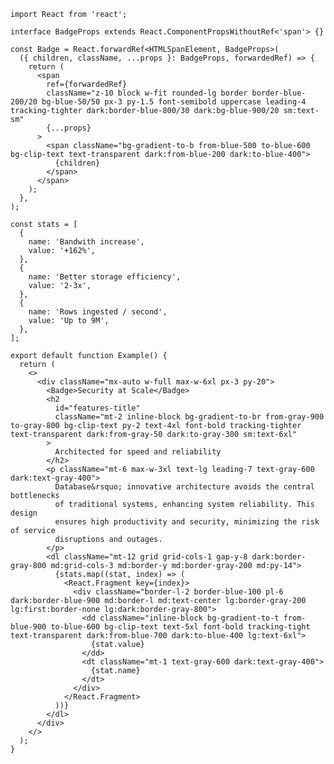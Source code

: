````tsx
import React from 'react';

interface BadgeProps extends React.ComponentPropsWithoutRef<'span'> {}

const Badge = React.forwardRef<HTMLSpanElement, BadgeProps>(
  ({ children, className, ...props }: BadgeProps, forwardedRef) => {
    return (
      <span
        ref={forwardedRef}
        className="z-10 block w-fit rounded-lg border border-blue-200/20 bg-blue-50/50 px-3 py-1.5 font-semibold uppercase leading-4 tracking-tighter dark:border-blue-800/30 dark:bg-blue-900/20 sm:text-sm"
        {...props}
      >
        <span className="bg-gradient-to-b from-blue-500 to-blue-600 bg-clip-text text-transparent dark:from-blue-200 dark:to-blue-400">
          {children}
        </span>
      </span>
    );
  },
);

const stats = [
  {
    name: 'Bandwith increase',
    value: '+162%',
  },
  {
    name: 'Better storage efficiency',
    value: '2-3x',
  },
  {
    name: 'Rows ingested / second',
    value: 'Up to 9M',
  },
];

export default function Example() {
  return (
    <>
      <div className="mx-auto w-full max-w-6xl px-3 py-20">
        <Badge>Security at Scale</Badge>
        <h2
          id="features-title"
          className="mt-2 inline-block bg-gradient-to-br from-gray-900 to-gray-800 bg-clip-text py-2 text-4xl font-bold tracking-tighter text-transparent dark:from-gray-50 dark:to-gray-300 sm:text-6xl"
        >
          Architected for speed and reliability
        </h2>
        <p className="mt-6 max-w-3xl text-lg leading-7 text-gray-600 dark:text-gray-400">
          Database&rsquo; innovative architecture avoids the central bottlenecks
          of traditional systems, enhancing system reliability. This design
          ensures high productivity and security, minimizing the risk of service
          disruptions and outages.
        </p>
        <dl className="mt-12 grid grid-cols-1 gap-y-8 dark:border-gray-800 md:grid-cols-3 md:border-y md:border-gray-200 md:py-14">
          {stats.map((stat, index) => (
            <React.Fragment key={index}>
              <div className="border-l-2 border-blue-100 pl-6 dark:border-blue-900 md:border-l md:text-center lg:border-gray-200 lg:first:border-none lg:dark:border-gray-800">
                <dd className="inline-block bg-gradient-to-t from-blue-900 to-blue-600 bg-clip-text text-5xl font-bold tracking-tight text-transparent dark:from-blue-700 dark:to-blue-400 lg:text-6xl">
                  {stat.value}
                </dd>
                <dt className="mt-1 text-gray-600 dark:text-gray-400">
                  {stat.name}
                </dt>
              </div>
            </React.Fragment>
          ))}
        </dl>
      </div>
    </>
  );
}

````